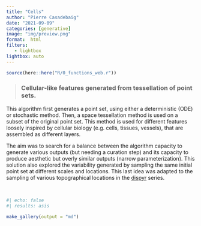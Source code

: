 ```yaml
---
title: "Cells"
author: "Pierre Casadebaig"
date: "2021-09-09"
categories: [generative]
image: "img/preview.png"
format:  html
filters:
   - lightbox
lightbox: auto
---
```


```r
source(here::here("R/0_functions_web.r"))
```


> ### Cellular-like features generated from tessellation of point sets.

This algorithm first generates a point set, using either a deterministic (ODE) or stochastic method. Then, a space tessellation method is used on a subset of the original point set. This method is used for different features loosely inspired by cellular biology (e.g. cells, tissues, vessels), that are assembled as different layers.

The aim was to search for a balance between the algorithm capacity to generate various outputs (but needing a curation step) and its capacity to produce aesthetic but overly similar outputs (narrow parameterization). This solution also explored the variability generated by sampling the same initial point set at different scales and locations. This last idea was adapted to the sampling of various topographical locations in the [dispyr](/posts/process/dispyr/index.qmd) series.

<br>

::: {.column-body-outset .gallery-grid}
```r
#| echo: false
#| results: asis

make_gallery(output = "md")

```
::: 


